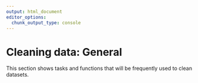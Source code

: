 ```yaml
---
output: html_document
editor_options: 
  chunk_output_type: console
---
```


# Cleaning data: General

This section shows tasks and functions that will be frequently used to clean datasets.

